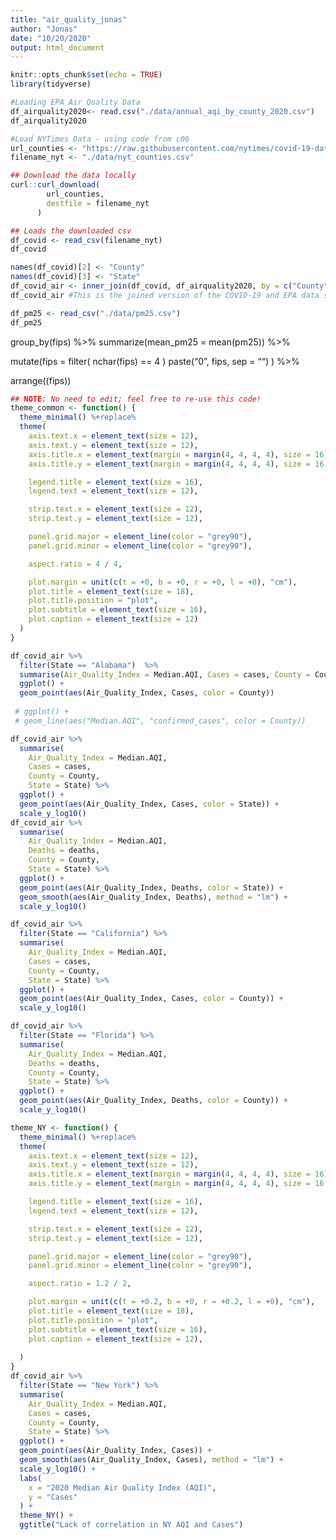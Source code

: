 ```yaml
---
title: "air_quality_jonas"
author: "Jonas"
date: "10/20/2020"
output: html_document
---
```


```r
knitr::opts_chunk$set(echo = TRUE)
library(tidyverse)

```



```r

#Loading EPA Air Quality Data
df_airquality2020<- read.csv("./data/annual_aqi_by_county_2020.csv")
df_airquality2020

#Load NYTimes Data - using code from c06
url_counties <- "https://raw.githubusercontent.com/nytimes/covid-19-data/master/live/us-counties.csv"
filename_nyt <- "./data/nyt_counties.csv"

## Download the data locally
curl::curl_download(
        url_counties,
        destfile = filename_nyt
      )

## Loads the downloaded csv
df_covid <- read_csv(filename_nyt)
df_covid
```


```r
names(df_covid)[2] <- "County"
names(df_covid)[3] <- "State"
df_covid_air <- inner_join(df_covid, df_airquality2020, by = c("County", "State"))
df_covid_air #This is the joined version of the COVID-19 and EPA data set

```

```r
df_pm25 <- read_csv("./data/pm25.csv")
df_pm25
```
  group_by(fips) %>% 
  summarize(mean_pm25 = mean(pm25)) %>% 

  mutate(fips = filter(
                        nchar(fips) == 4
                )
           paste("0", fips, sep = "")
  ) %>%
  
  arrange((fips))




```r
## NOTE: No need to edit; feel free to re-use this code!
theme_common <- function() {
  theme_minimal() %+replace%
  theme(
    axis.text.x = element_text(size = 12),
    axis.text.y = element_text(size = 12),
    axis.title.x = element_text(margin = margin(4, 4, 4, 4), size = 16),
    axis.title.y = element_text(margin = margin(4, 4, 4, 4), size = 16, angle = 90),

    legend.title = element_text(size = 16),
    legend.text = element_text(size = 12),

    strip.text.x = element_text(size = 12),
    strip.text.y = element_text(size = 12),

    panel.grid.major = element_line(color = "grey90"),
    panel.grid.minor = element_line(color = "grey90"),

    aspect.ratio = 4 / 4,

    plot.margin = unit(c(t = +0, b = +0, r = +0, l = +0), "cm"),
    plot.title = element_text(size = 18),
    plot.title.position = "plot",
    plot.subtitle = element_text(size = 16),
    plot.caption = element_text(size = 12)
  )
}
```


```r
df_covid_air %>%
  filter(State == "Alabama")  %>%
  summarise(Air_Quality_Index = Median.AQI, Cases = cases, County = County) %>%
  ggplot() +
  geom_point(aes(Air_Quality_Index, Cases, color = County))
  
 # ggplot() +
 # geom_line(aes("Median.AQI", "confirmed_cases", color = County))


```



```r
df_covid_air %>%
  summarise(
    Air_Quality_Index = Median.AQI,
    Cases = cases,
    County = County,
    State = State) %>%
  ggplot() +
  geom_point(aes(Air_Quality_Index, Cases, color = State)) +
  scale_y_log10()
df_covid_air %>%
  summarise(
    Air_Quality_Index = Median.AQI,
    Deaths = deaths,
    County = County,
    State = State) %>%
  ggplot() +
  geom_point(aes(Air_Quality_Index, Deaths, color = State)) +
  geom_smooth(aes(Air_Quality_Index, Deaths), method = "lm") +
  scale_y_log10()
```





 
```r
df_covid_air %>%
  filter(State == "California") %>%
  summarise(
    Air_Quality_Index = Median.AQI,
    Cases = cases,
    County = County,
    State = State) %>%
  ggplot() +
  geom_point(aes(Air_Quality_Index, Cases, color = County)) +
  scale_y_log10()

df_covid_air %>%
  filter(State == "Florida") %>%
  summarise(
    Air_Quality_Index = Median.AQI,
    Deaths = deaths,
    County = County,
    State = State) %>%
  ggplot() +
  geom_point(aes(Air_Quality_Index, Deaths, color = County)) +
  scale_y_log10()
```

```r
theme_NY <- function() {
  theme_minimal() %+replace%
  theme(
    axis.text.x = element_text(size = 12),
    axis.text.y = element_text(size = 12),
    axis.title.x = element_text(margin = margin(4, 4, 4, 4), size = 16),
    axis.title.y = element_text(margin = margin(4, 4, 4, 4), size = 16, angle = 90),

    legend.title = element_text(size = 16),
    legend.text = element_text(size = 12),

    strip.text.x = element_text(size = 12),
    strip.text.y = element_text(size = 12),

    panel.grid.major = element_line(color = "grey90"),
    panel.grid.minor = element_line(color = "grey90"),

    aspect.ratio = 1.2 / 2,

    plot.margin = unit(c(t = +0.2, b = +0, r = +0.2, l = +0), "cm"),
    plot.title = element_text(size = 18),
    plot.title.position = "plot",
    plot.subtitle = element_text(size = 16),
    plot.caption = element_text(size = 12),
    
  )
}
df_covid_air %>%
  filter(State == "New York") %>%
  summarise(
    Air_Quality_Index = Median.AQI,
    Cases = cases,
    County = County,
    State = State) %>%
  ggplot() +
  geom_point(aes(Air_Quality_Index, Cases)) +
  geom_smooth(aes(Air_Quality_Index, Cases), method = "lm") +
  scale_y_log10() +
  labs(
    x = "2020 Median Air Quality Index (AQI)",
    y = "Cases"
  ) +
  theme_NY() +
  ggtitle("Lack of correlation in NY AQI and Cases")

```








